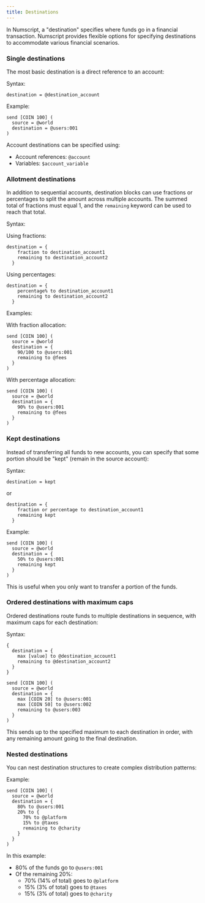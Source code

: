 ```yaml
---
title: Destinations
---
```


In Numscript, a "destination" specifies where funds go in a financial transaction. Numscript provides flexible options for specifying destinations to accommodate various financial scenarios.

### Single destinations

The most basic destination is a direct reference to an account:

Syntax:

```numscript
destination = @destination_account
```

Example:

```numscript
send [COIN 100] (
  source = @world
  destination = @users:001
)
```

Account destinations can be specified using:
- Account references: `@account`
- Variables: `$account_variable`

### Allotment destinations

In addition to sequential accounts, destination blocks can use fractions or percentages to split the amount across multiple accounts. The summed total of fractions must equal 1, and the `remaining` keyword can be used to reach that total.

Syntax:

Using fractions: 

```numscript
destination = {
    fraction to destination_account1
    remaining to destination_account2
  }
```

Using percentages:

```numscript
destination = {
    percentage% to destination_account1
    remaining to destination_account2
  }
```

Examples:

With fraction allocation:

```numscript
send [COIN 100] (
  source = @world
  destination = {
    90/100 to @users:001
    remaining to @fees
  }
)
```
 
With percentage allocation:

```numscript
send [COIN 100] (
  source = @world
  destination = {
    90% to @users:001
    remaining to @fees
  }
)
```

### Kept destinations

Instead of transferring all funds to new accounts, you can specify that some portion should be "kept" (remain in the source account):

Syntax:

```numscript
destination = kept
```

or

```numscript
destination = {
    fraction or percentage to destination_account1
    remaining kept
  }
```

Example:

```numscript
send [COIN 100] (
  source = @world
  destination = {
    50% to @users:001
    remaining kept
  }
)
```

This is useful when you only want to transfer a portion of the funds.

### Ordered destinations with maximum caps

Ordered destinations route funds to multiple destinations in sequence, with maximum caps for each destination:

Syntax:

```numscript
{
  destination = {
    max [value] to @destination_account1
    remaining to @destination_account2
  }
}
```

```numscript
send [COIN 100] (
  source = @world
  destination = {
    max [COIN 20] to @users:001
    max [COIN 50] to @users:002
    remaining to @users:003
  }
)
```

This sends up to the specified maximum to each destination in order, with any remaining amount going to the final destination.

### Nested destinations

You can nest destination structures to create complex distribution patterns:

Example:

```numscript
send [COIN 100] (
  source = @world
  destination = {
    80% to @users:001
    20% to {
      70% to @platform
      15% to @taxes
      remaining to @charity
    }
  }
)
```

In this example:
- 80% of the funds go to `@users:001`
- Of the remaining 20%:
  - 70% (14% of total) goes to `@platform`
  - 15% (3% of total) goes to `@taxes`
  - 15% (3% of total) goes to `@charity`
